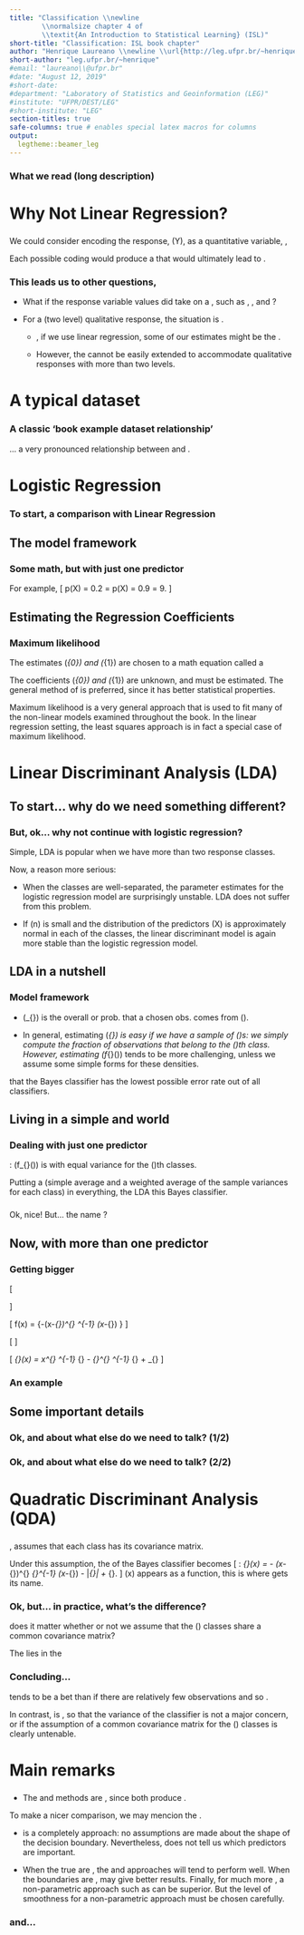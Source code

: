 ```yaml
---
title: "Classification \\newline
        \\normalsize chapter 4 of
        \\textit{An Introduction to Statistical Learning} (ISL)"
short-title: "Classification: ISL book chapter"
author: "Henrique Laureano \\newline \\url{http://leg.ufpr.br/~henrique}"
short-author: "leg.ufpr.br/~henrique"
#email: "laureano\\@ufpr.br"
#date: "August 12, 2019"
#short-date:
#department: "Laboratory of Statistics and Geoinformation (LEG)"
#institute: "UFPR/DEST/LEG"
#short-institute: "LEG"
section-titles: true
safe-columns: true # enables special latex macros for columns
output:
  legtheme::beamer_leg
---
```


### What we read (long description)

\begincols
 \column{.4\linewidth}
  \begin{figure}
   \centering
   \includegraphics[width=.95\textwidth]{book.jpg}
  \end{figure}
 \column{.6\linewidth}
  \begin{figure}
   \centering
   \includegraphics[width=\textwidth]{chap4.png}
  \end{figure}
\endcols

###

\textcolor{beamer@UIUCorange}{Now in a shorter way}

###

\textcolor{beamer@UIUCblue}{What we read (short description)}

\begin{adjustwidth}{2.5em}{0pt}
 At chapter 4 are discussed three of the most widely-used classifiers.
 \begin{itemize}
  \item Logistic Regression
  \item Linear Discriminant Analysis (LDA)
  \item Quadratic Discriminant Analysis (QDA)
 \end{itemize}
\end{adjustwidth}

\textcolor{beamer@UIUCblue}{What we didn't read}

\begin{adjustwidth}{2.5em}{0pt}
More computer-intensive methods are discussed in later chapters, such as
\begin{itemize}
\item Generalized Additive Models (GAM)
\item Trees
\item Random Forests
\item Boosting
\item Support Vector Machines (SVM)
\end{itemize}
\end{adjustwidth}

# Why Not Linear Regression?

###

We could consider encoding the response, \(Y\), as a quantitative
variable, \textcolor{beamer@UIUCblue}{e.g.},

\begin{block}{Predict the medical condition of a patient on the basis of
her symptoms.}
\[
Y = \begin{cases}
  1 & \text{if}~\textcolor{beamer@UIUCblue}{\texttt{stroke}};\\
  2 & \text{if}~\textcolor{beamer@UIUCblue}{\texttt{drug overdose}};\\
  3 & \text{if}~\textcolor{beamer@UIUCblue}{\texttt{epileptic seizure}}.\\
\end{cases}
\]
\end{block}

\pause
\textcolor{beamer@UIUCorange}{Unfortunately, this coding implies an
ordering on the outcomes.}

Each possible coding would produce a
\textcolor{beamer@UIUCblue}{fundamentally different linear model} that
would ultimately lead to \textcolor{beamer@UIUCblue}{different sets of
predictions}.

### This leads us to other questions,

+ What if the response variable values did take on a
  \textcolor{beamer@UIUCblue}{natural ordering}, such as
  \textcolor{beamer@UIUCblue}{\texttt{mild}},
  \textcolor{beamer@UIUCblue}{\texttt{moderate}}, and
  \textcolor{beamer@UIUCblue}{\texttt{severe}}?

+ For a \textcolor{beamer@UIUCblue}{\texttt{binary}} (two level)
  qualitative response, the situation is
  \textcolor{beamer@UIUCblue}{better}.

   - \textcolor{beamer@UIUCblue}{However}, if we use linear regression,
     some of our estimates might be \textcolor{beamer@UIUCblue}{outside}
     the \textcolor{beamer@UIUCblue}{[0, 1] interval}.

   - However, the \textcolor{beamer@UIUCblue}{dummy variable approach}
     cannot be easily extended to accommodate qualitative responses with
     more than two levels.

\pause
\textcolor{beamer@UIUCorange}{For these reasons, it is preferable to use
a classification method that is truly suited for qualitative response
values, such as the ones presented next.}

\begin{block}{Curiously,}
 it turns out that the classifications that we get if we use
 \textcolor{beamer@UIUCblue}{linear regression} to predict a binary
 response will be \textcolor{beamer@UIUCblue}{the same} as for the
 linear discriminant analysis (\textcolor{beamer@UIUCblue}{LDA})
 procedure we discuss later.
\end{block}

# A typical dataset

### A classic 'book example dataset relationship'

\begin{figure}
 \centering
 \includegraphics[width=.8\textwidth]{iBagens/dataset_chap4.png}
\end{figure}

... a very pronounced relationship between
\textcolor{beamer@UIUCorange}{\texttt{balance}} and
\textcolor{beamer@UIUCorange}{\texttt{default}}.

# Logistic Regression

### To start, a comparison with Linear Regression

\begin{figure}
 \centering
 \includegraphics[width=\textwidth]{iBagens/linr-vs-logr.png}
\end{figure}

###

\textcolor{beamer@UIUCorange}{\textit{Logistic regression in two slides}}

## The model framework

### Some math, but with just one predictor

\begin{block}{The model and its relations}
\[
p(X) = \underset{\begin{gathered}
                  \text{\textit{logistic}}\\[-\jot]
                  \text{\textit{function}}\\[-\jot]
                  (\textit{S-shaped})
                 \end{gathered}}{
        \underbrace{\frac{e^{\beta_{0}+\beta_{1}X}}{
         1+e^{\beta_{0}+\beta_{1}X}}}} \Rightarrow
       \underset{\textit{odds}~\in~(0, \infty)}{
        \underbrace{\frac{p(X)}{1-p(X)}}} = e^{\beta_{0}+\beta_{1}X}
       \Rightarrow \underset{\begin{gathered}
                              \text{\textit{log-odds}}\\[-\jot]
                              \text{or}\\[-\jot]
                              \text{\textit{logit}}
                             \end{gathered}}{
                    \underbrace{\log \frac{p(X)}{1-p(X)}}} =
                   \beta_{0}+\beta_{1}X
\]
\end{block}

For example,
\[
p(X) = 0.2~\Rightarrow~\frac{0.2}{1-0.2} = \frac{1}{4}
\quad \textit{ and } \quad
p(X) = 0.9~\Rightarrow~\frac{0.9}{1-0.9} = 9.
\]

## Estimating the Regression Coefficients

### Maximum likelihood

The estimates \(\hat{\beta}_{0}\) and  \(\hat{\beta}_{1}\) are chosen to
\textcolor{beamer@UIUCblue}{maximize} a math equation called a

\begin{block}{\textit{likelihood function}}
 \[
 l(\beta_{0}, \beta_{1}) =
 \prod_{i:y_{i}=1} p(x_{i}) \prod_{i':y_{i'}=0} (1-p(x_{i'})).
 \]
\end{block}

The coefficients \(\hat{\beta}_{0}\) and \(\hat{\beta}_{1}\) are
unknown, and must be estimated. The general method of
\textcolor{beamer@UIUCblue}{maximum likelihood} is preferred, since it
has better statistical properties.

Maximum likelihood is a very general approach that is used to fit many
of the non-linear models examined throughout the book. In the linear
regression setting, the least squares approach is in fact a special case
of maximum likelihood.

# Linear Discriminant Analysis (LDA)

## To start... why do we need something different?

###

\textcolor{beamer@UIUCorange}{Different ideas, sometimes the same results}

###

\textcolor{beamer@UIUCblue}{Different ideas,}

\begin{figure}
 \centering
 \includegraphics[width=\textwidth]{iBagens/logr-vs-lda.jpeg}
\end{figure}

\begin{adjustwidth}{2.5em}{0pt}
 With \textcolor{beamer@UIUCorange}{LDA} we model the distribution of
 the predictors \(X\) separately in each of the response classes (i.e.
 given \(Y\)), and then use Bayes’ theorem to flip these around into
 estimates for \(\mathbb{P}[Y = \textcolor{red}{k} | X =
 \textcolor{red}{x}]\).
\end{adjustwidth}

\pause
\textcolor{beamer@UIUCblue}{Sometimes the same results}

\begin{adjustwidth}{2.5em}{0pt}
 When these distributions are \textcolor{beamer@UIUCorange}{assumed} to
 be \textcolor{beamer@UIUCorange}{normal}, it turns out that the model
 is very similar in form to \textcolor{beamer@UIUCorange}{logistic
 regression}.
\end{adjustwidth}

###

\textcolor{beamer@UIUCorange}{But, ok... why not continue with logistic
regression?}

### But, ok... why not continue with logistic regression?

Simple, LDA is popular when we have more than two response classes.

\noindent{\color{beamer@UIUCorange}\rule{\linewidth}{0.25mm}}

Now, a reason more serious: \textcolor{beamer@UIUCblue}{stability}

+ When the classes are well-separated, the parameter estimates for the
  logistic regression model are surprisingly unstable. LDA does not
  suffer from this problem.

+ If \(n\) is small and the distribution of the predictors \(X\) is
  approximately normal in each of the classes, the linear discriminant
  model is again more stable than the logistic regression model.

## LDA in a nutshell

### Model framework

\begin{figure}
 \centering
 \includegraphics[width=\textwidth]{iBagens/lda-def.jpeg}
\end{figure}

+ \(\pi_{\textcolor{red}{k}}\) is the overall or
  \textcolor{beamer@UIUCblue}{prior} prob. that a chosen obs. comes from
  \(\textcolor{red}{k}\).

+ In general, estimating \(\pi_{\textcolor{red}{k}}\) is easy if we have
  a sample of \(\textcolor{beamer@UIUCblue}{Y}\)s: we simply compute the
  fraction of observations that belong to the \(\textcolor{red}{k}\)th
  class. However, estimating
  \(f_{\textcolor{red}{k}}(\textcolor{red}{x})\) tends to be more
  challenging, unless we assume some simple forms for these densities.

\textcolor{beamer@UIUCorange}{Remember from Chap. 2} that the Bayes
classifier has the lowest possible error rate out of all classifiers.

## Living in a simple and \textit{normal} world

### Dealing with just one predictor

\textcolor{beamer@UIUCorange}{Assumptions}:
\(f_{\textcolor{red}{k}}(\textcolor{red}{x})\) is
\textcolor{beamer@UIUCblue}{normal} with equal variance for the
\(\textcolor{red}{k}\)th classes.

\begin{figure}
\centering
\includegraphics[width=\textwidth]{iBagens/lda1-steps.jpeg}
\end{figure}

Putting a \textcolor{beamer@UIUCblue}{hat} (simple average and a
weighted average of the sample variances for each class) in everything,
the LDA \textcolor{beamer@UIUCblue}{approx.} this Bayes classifier.

###

Ok, nice! But... \textcolor{beamer@UIUCblue}{why} the name
\textcolor{beamer@UIUCorange}{linear discriminant analysis}?

\pause
\begin{adjustwidth}{2.5em}{0pt}
 The word \textcolor{beamer@UIUCorange}{linear} stems from the fact that
 the \textcolor{beamer@UIUCorange}{discriminant functions}
 \(\hat{\delta}_{\textcolor{red}{k}}(x)\) are linear functions of \(x\).

 That is, the \textcolor{beamer@UIUCorange}{LDA} decision rule depends on
 \(x\) only through a \textcolor{beamer@UIUCorange}{linear combination}
 of its elements.
\end{adjustwidth}
\noindent{\color{beamer@UIUCorange}\rule{\linewidth}{0.25mm}}
\pause

\begin{block}

\textcolor{beamer@UIUCorange}{LDA} is trying to
\textcolor{beamer@UIUCblue}{approximate} the
\textcolor{beamer@UIUCorange}{Bayes classifier}, which has the
\textcolor{beamer@UIUCblue}{lowest} total
\textcolor{beamer@UIUCblue}{error rate} out of all classifiers
(\textcolor{beamer@UIUCblue}{if} the Gaussian model is correct).

\end{block}

## Now, with more than one predictor

### Getting bigger

\[
\text{More than one predictor}~\Rightarrow~
\begin{gathered}
  \text{Multivariate normal distribution,}\\[-\jot]
  \text{with a class-specific mean vector}\\[-\jot]
  \text{and a common covariance matrix}
\end{gathered}
\]

\noindent{\color{beamer@UIUCorange}\rule{\linewidth}{0.25mm}}
\pause
\[
f(x) = \frac{1}{(2\pi)^{p/2} |\bm{\Sigma}|^{1/2}}
        \exp\Big\{-\frac{1}{2}(x-\mu_{\textcolor{red}{k}})^{\top}
                              \bm{\Sigma}^{-1}
                              (x-\mu_{\textcolor{red}{k}})
            \Big\}
\]

\[ \text{\LARGE{\(\textcolor{beamer@UIUCblue}{\Rightarrow}\)}} \]

\[
\hat{\delta}_{\textcolor{red}{k}}(x) =
x^{\top} \hat{\bm{\Sigma}}^{-1} \hat{\mu}_{\textcolor{red}{k}} -
\frac{1}{2} \hat{\mu}_{\textcolor{red}{k}}^{\top} \hat{\bm{\Sigma}}^{-1}
            \hat{\mu}_{\textcolor{red}{k}} +
\log \hat{\pi}_{\textcolor{red}{k}}
\]

### An example

\begin{figure}
 \centering
 \includegraphics[width=.85\textwidth]{iBagens/lda-ex.png}
\end{figure}

## Some important details

### Ok, and about what else do we need to talk? (1/2)

\begin{figure}
 \centering
 \includegraphics[width=.95\textwidth]{iBagens/threshold-error_rate.png}
\end{figure}

### Ok, and about what else do we need to talk? (2/2)

\begin{figure}
 \centering
 \includegraphics[width=.75\textwidth]{iBagens/roc_curve.png}
\end{figure}

# Quadratic Discriminant Analysis (QDA)

###

\textcolor{beamer@UIUCblue}{Unlike} \textcolor{beamer@UIUCorange}{LDA},
\textcolor{beamer@UIUCorange}{QDA} assumes that each class has its
\textcolor{beamer@UIUCblue}{own} covariance matrix.

Under this assumption, the \textcolor{beamer@UIUCblue}{approximation} of
the Bayes classifier becomes
\[
\textcolor{beamer@UIUCorange}{\text{QLA}}: \quad
\hat{\delta}_{\textcolor{red}{k}}(x) =
- \frac{1}{2} (x-\hat{\mu}_{\textcolor{red}{k}})^{\top}
              \hat{\bm{\Sigma}}_{\textcolor{red}{k}}^{-1}
              (x-\hat{\mu}_{\textcolor{red}{k}})
- \frac{1}{2} \log |\hat{\bm{\Sigma}}_{\textcolor{red}{k}}|
+ \log \hat{\pi}_{\textcolor{red}{k}}.
\]
\(x\) appears as a \textcolor{beamer@UIUCorange}{quadratic} function,
this is where \textcolor{beamer@UIUCorange}{QDA} gets its name.
\pause
\begin{figure}
 \centering
 \includegraphics[width=.7\textwidth]{iBagens/qda-ex.png}
\end{figure}

### Ok, but... in practice, what's the difference?

\textcolor{beamer@UIUCblue}{Why} does it matter whether or not we assume
that the \(\textcolor{red}{K}\) classes share a common covariance
matrix?

The \textcolor{beamer@UIUCblue}{answer} lies in the
\textcolor{beamer@UIUCorange}{bias-variance trade-off.}

\begin{figure} \centering
\includegraphics[width=.85\textwidth]{iBagens/bias-variance_trade-off.jpeg}
\end{figure}

### Concluding...

\textcolor{beamer@UIUCorange}{LDA} tends to be a
\textcolor{beamer@UIUCblue}{better} bet than
\textcolor{beamer@UIUCorange}{QDA} if there are relatively few
observations and so \textcolor{beamer@UIUCblue}{reducing variance is
crucial}.

In contrast, \textcolor{beamer@UIUCorange}{QDA} is
\textcolor{beamer@UIUCblue}{recommended if the data set is very large},
so that the variance of the classifier is not a major concern, or if the
assumption of a common covariance matrix for the \(\textcolor{red}{K}\)
classes is clearly untenable.

# Main remarks

###

+ The \textcolor{beamer@UIUCorange}{logistic regression} and
  \textcolor{beamer@UIUCorange}{LDA} methods are
  \textcolor{beamer@UIUCblue}{closely connected}, since both produce
  \textcolor{beamer@UIUCblue}{linear decision boundaries}.

To make a nicer comparison, we may mencion the
\textcolor{beamer@UIUCorange}{KNN}.

+ \textcolor{beamer@UIUCorange}{KNN} is a completely
  \textcolor{beamer@UIUCblue}{non-parametric} approach: no assumptions
  are made about the shape of the decision boundary. Nevertheless,
  \textcolor{beamer@UIUCorange}{KNN} does not tell us which predictors
  are important.
\noindent{\color{beamer@UIUCorange}\rule{\linewidth}{0.25mm}}

+ When the true
\textcolor{beamer@UIUCblue}{decision boundaries} are
  \textcolor{beamer@UIUCblue}{linear}, the
  \textcolor{beamer@UIUCorange}{LDA} and
  \textcolor{beamer@UIUCorange}{logistic regression} approaches will
  tend to perform well. When the boundaries are
  \textcolor{beamer@UIUCblue}{moderately non-linear},
  \textcolor{beamer@UIUCorange}{QDA} may give better results. Finally,
  for much more \textcolor{beamer@UIUCblue}{complicated decision
  boundaries}, a non-parametric approach such as
  \textcolor{beamer@UIUCorange}{KNN} can be superior. But the level of
  smoothness for a non-parametric approach must be chosen carefully.

### and...

\begin{figure} \centering \includegraphics[width=.5\textwidth]{end.jpg}
\end{figure}
\hfill \small \href{mailto:laureano@ufpr.br}{laureano@ufpr.br}
